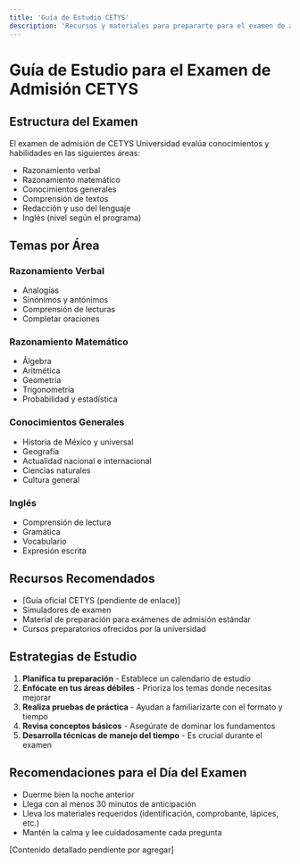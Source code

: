 ```yaml
---
title: 'Guía de Estudio CETYS'
description: 'Recursos y materiales para prepararte para el examen de admisión de CETYS Universidad'
---
```


# Guía de Estudio para el Examen de Admisión CETYS

## Estructura del Examen

El examen de admisión de CETYS Universidad evalúa conocimientos y habilidades en las siguientes áreas:

- Razonamiento verbal
- Razonamiento matemático
- Conocimientos generales
- Comprensión de textos
- Redacción y uso del lenguaje
- Inglés (nivel según el programa)

## Temas por Área

### Razonamiento Verbal
- Analogías
- Sinónimos y antónimos
- Comprensión de lecturas
- Completar oraciones

### Razonamiento Matemático
- Álgebra
- Aritmética
- Geometría
- Trigonometría
- Probabilidad y estadística

### Conocimientos Generales
- Historia de México y universal
- Geografía
- Actualidad nacional e internacional
- Ciencias naturales
- Cultura general

### Inglés
- Comprensión de lectura
- Gramática
- Vocabulario
- Expresión escrita

## Recursos Recomendados

- [Guía oficial CETYS (pendiente de enlace)]
- Simuladores de examen
- Material de preparación para exámenes de admisión estándar
- Cursos preparatorios ofrecidos por la universidad

## Estrategias de Estudio

1. **Planifica tu preparación** - Establece un calendario de estudio
2. **Enfócate en tus áreas débiles** - Prioriza los temas donde necesitas mejorar
3. **Realiza pruebas de práctica** - Ayudan a familiarizarte con el formato y tiempo
4. **Revisa conceptos básicos** - Asegúrate de dominar los fundamentos
5. **Desarrolla técnicas de manejo del tiempo** - Es crucial durante el examen

## Recomendaciones para el Día del Examen

- Duerme bien la noche anterior
- Llega con al menos 30 minutos de anticipación
- Lleva los materiales requeridos (identificación, comprobante, lápices, etc.)
- Mantén la calma y lee cuidadosamente cada pregunta

[Contenido detallado pendiente por agregar] 